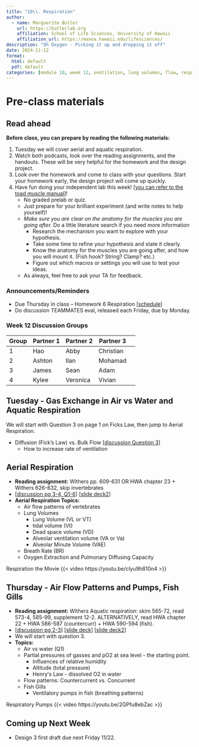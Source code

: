 ```yaml
---
title: "10\\. Respiration"
author:
  - name: Marguerite Butler  
    url: https://butlerlab.org
    affiliation: School of Life Sciences, University of Hawaii
    affiliation_url: https://manoa.hawaii.edu/lifesciences/
description: "Oh Oxygen - Picking it up and dropping it off"
date: 2024-11-12
format: 
  html: default 
  pdf: default
categories: [module 10, week 12, ventilation, lung volumes, flow, respiratory media, aquatic respiration, aerial respiration]
---
```


# Pre-class materials 

::: callout-note
## Read ahead

**Before class, you can prepare by reading the following materials:**

1. Tuesday we will cover aerial and aquatic respiration. 
2. Watch both podcasts, look over the reading assignments, and the handouts. These will be very helpful for the homework and the design project. 
3. Look over the homework and come to class with your questions.  Start your homework early, the design project will come up quickly.
4. Have fun doing your independent lab this week! \[[you can refer to the toad muscle manual](../../labs/Lab9-10-toad-muscle/Lab9-10.qmd)\]! 
    - No graded prelab or quiz. 
    - Just prepare for your brilliant experiment (and write notes to help yourself)! 
    - _Make sure you are clear on the anatomy for the muscles you are going after._ Do a little literature search if you need more information
      - Research the mechanism you want to explore with your hypothesis. 
      - Take some time to refine your hypothesis and state it clearly. 
      - Know the anatomy for the muscles you are going after, and how you will mount it. (Fish hook? String? Clamp? etc.)
      - Figure out which macros or settings you will use to test your ideas. 
    - As always, feel free to ask your TA for feedback. 
:::

### Announcements/Reminders

-  Due Thursday in class -- Homework 6 Respiration \[[schedule](../../schedule.qmd)\] 
-  Do discussion TEAMMATES eval, released each Friday, due by Monday.

### Week 12 Discussion Groups

| Group | Partner 1 | Partner 2 | Partner 3 |
|----|----|----|----|----|
|1| Hao| Abby|     Christian|      
|2| Ashton| Ilan|   Mohamad| 
|3| James|Sean| Adam|  
|4| Kylee|   Veronica| Vivian| 



## Tuesday - Gas Exchange in Air vs Water and Aquatic Respiration

We will start with Question 3 on page 1 on Ficks Law, then jump to Aerial Respiration. 

  - Diffusion (Fick’s Law) vs. Bulk Flow  \[[discussion Question 3](../../discussions/Discussion-Week10-blood-ventilation.pdf)\] 
    + How to increase rate of ventilation 
 

## Aerial Respiration

- __Reading assignment:__ Withers pp. 609-631 OR HWA chapter 23 + Withers 626-632, skip invertebrates
- \[[discussion pg 3-4, Q1-6](../../discussions/Discussion-Week10-blood-ventilation.pdf)\] \[[slide deck2](../../powerpoints/10b.Ventilation.pdf)\]
- __Aerial Respiration Topics:__
  - Air flow patterns of vertebrates
  - Lung Volumes 
    + Lung Volume (VL or VT)
    + tidal volume (Vt)
    + Dead space volume (VD)
    + Alveolar ventilation volume (VA or Va)
    + Alveolar Minute Volume (VAE)
  - Breath Rate (BR)
  - Oxygen Extraction and Pulmonary Diffusing Capacity


Respiration the Movie 
{{< video https://youtu.be/clyu9h810n4 >}}

## Thursday - Air Flow Patterns and Pumps, Fish Gills

- __Reading assignment:__ Withers Aquatic respiration: skim 565-72, read 573-4, 585-99, supplement
12-2. ALTERNATIVELY, read HWA chapter 22 + HWA 586-587 (countercurr) + HWA 590-594 (fish).
- \[[discussion pg 2-3](../../discussions/Discussion-Week10-blood-ventilation.pdf)\] \[[slide deck](../../powerpoints/10a.Blood.pdf)\] \[[slide deck2](../../powerpoints/10b.Ventilation.pdf)\]
- We will start with question 3. 
- __Topics:__
  - Air vs water (Q1)
  - Partial pressures of gasses and pO2 at sea level - the starting point. 
    + Influences of relative humidity
    + Altitude (total pressure) 
    + Henryʻs Law - dissolved O2 in water
  - Flow patterns: Countercurrent vs. Concurrent
  - Fish Gills 
    + Ventilatory pumps in fish (breathing patterns) 

Respiratory Pumps
{{< video https://youtu.be/2GPfu8ebZac >}}



::: callout-note
## Coming up Next Week

- Design 3 first draft due next Friday 11/22.

:::


